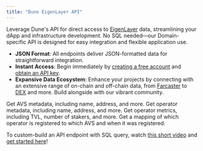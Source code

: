 ```yaml
---
title: "Dune EigenLayer API"
---
```


Leverage Dune's API for direct access to [EigenLayer](https://www.eigenlayer.xyz/) data, streamlining your dApp and infrastructure development. No SQL needed—our Domain-specific API is designed for easy integration and flexible application use.

- **JSON Format**: All endpoints deliver JSON-formatted data for straightforward integration.
- **Instant Access**: Begin immediately by [creating a free account](https://dune.com/auth/register) and [obtain an API key](.././overview/authentication).
- **Expansive Data Ecosystem**: Enhance your projects by connecting with an extensive range of on-chain and off-chain data, from [Farcaster](.././farcaster/introduction) to [DEX](../dex/endpoint/dex_pair.mdx) and more. Build alongside with our vibrant community.





<CardGroup cols={2}>
  <Card
    title="AVS Metadata"
    icon="road-bridge"
    href="api-reference/eigenlayer/endpoint/avs_metadata"
  >
    Get AVS metadata, including name, address, and more.
  </Card>
  <Card
    title="Operator Metadata"
    icon="users"
    href="/api-reference/eigenlayer/endpoint/operator_metadata"
  >
    Get operator metadata, including name, address, and more.
  </Card>
  <Card
    title="Operator Metrics"
    icon="chart-simple"
    href="/api-reference/eigenlayer/endpoint/operator_metrics"
  >
    Get operator metrics, including TVL, number of stakers, and more.
  </Card>
  <Card
    title="Operator <> AVS Mapping"
    icon="map"
    href="/api-reference/eigenlayer/endpoint/operator_to_avs_mapping"
  >
    Get a mapping of which operator is registered to which AVS and when it was registered.
  </Card>
</CardGroup>

<br/>

<Tip>To custom-build an API endpoint with SQL query, watch [this short video](https://youtu.be/o29ig849qMY) and [get started here](.././quickstart/results-eg)! </Tip>
